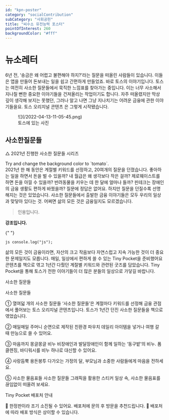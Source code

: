 ```yaml
---
id: "kpn-poster"
category: "socialContribution"
subCategory: "사회공헌"
title: "씨수소 유전능력 포스터"
pointOfInterest: 260
backgroundColor: "#fff"
---
```


# 뉴소레터

6년 전, ‘송금은 왜 어렵고 불편해야 하지?’라는 질문을 떠올린 사람들이 있습니다. 이들은 앱을 만들어 돈보내는 일을 쉽고 간편하게 만들었죠. 바로 토스의 이야기입니다. 토스는 여전히 사소한 질문들에서 묵직한 느낌표를 찾아가는 중입니다. 이는 너무 사소해서 지나칠 뻔한 중요한 이야기들을 건져올리는 작업이기도 합니다. 자주 떠올렸지만 막상 깊이 생각해 보지는 못했던, 그러나 알고 나면 그냥 지나치기는 어려운 금융에 관한 이야기들을요. 토스 오리지널 콘텐츠 은 그렇게 시작됐습니다.

<figure>
  ![](/2022-04-13-11-05-45.png)<figcaption>토스에 있는 사진</figcaption>
</figure>

## 사소한질문들

△ 2021년 진행한 사소한 질문들 시리즈

<div style={{ padding: "1rem", backgroundColor: "violet" }}>
  Try and change the background color to `tomato`.
</div>
2021년 한 해 동안은 계절별 키워드를 선정하고, 20여개의 질문을 던졌습니다. 좋아하는
일을 하면서 돈을 벌 수 있을까? 내 월급은 왜 생각보다 작은 걸까? 제로웨이스트를 하면
돈을 아낄 수 있을까? 반려동물을 키우는 데 한 달에 얼마나 들까? 핀테크는 장애인의
금융 생활도 편하게 바꿨을까? 질문에 정답은 없어요. 하지만 질문을 던질수록 선명해지는
것은 있었습니다. 사소한 질문들에서 출발한 금융 이야기들은 모두 우리의 일상과 맞닿아
있다는 것. 어쩌면 삶의 모든 것은 금융일지도 모르겠습니다.

> 인용입니다.

**강조입니다.**

{" "}

`js console.log("js"); `

삶의 모든 것이 금융이라면, 자산의 크고 작음보다 자연스럽고 지속 가능한 것이 더 중요한
문제일지도 모릅니다. 매일, 일상에서 편하게 쓸 수 있는 Tiny Pocket을 준비했어요 콘텐츠를
책으로 엮고 1년간 다뤘던 계절별 키워드와 관련된 굿즈를 담았습니다. Tiny Pocket을
통해 토스가 전한 이야기들이 더 많은 분들의 일상으로 가닿길 바랍니다.

사소한 질문들

사소한 질문들

① 열여덟 개의 사소한 질문들
‘사소한 질문들’은 계절마다 키워드를 선정해 금융 관점에서 풀어보는 토스 오리지널 콘텐츠입니다. 토스가 1년간 던진 사소한 질문들을 책으로 엮었습니다.

② 매일매일 주머니
순면으로 제작된 친환경 파우치 데일리 아이템을 넣거나 여행 갈 때 만능으로 쓸 수 있어요.

③ 마음까지 몽글몽글 비누
비장애인과 발달장애인이 함께 일하는 ‘동구밭’의 비누. 폼클렌징, 바디워시를 비누 하나로 대신할 수 있어요.

④ 사랑듬뿍 용돈봉투
다가오는 가정의 달, 부모님과 소중한 사람들에게 마음을 전하세요.

⑤ 사소한 물음표들
사소한 질문들 그래픽을 활용한 스티커 일상 속, 사소한 물음표를 끊임없이 떠올려 보세요.

Tiny Pocket 배포처 안내

📌 한정판이라 조기 소진될 수 있어요. 배포처에 문의 후 방문을 추천드립니다.
📌 배포처에 따라 배포 방식은 상이할 수 있습니다.
